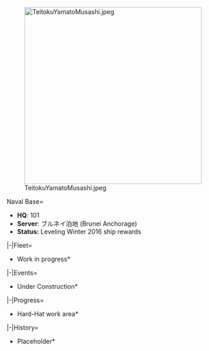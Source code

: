 [[File:TeitokuYamatoMusashi.jpeg|thumb|400px|center]]

<tabber>Naval Base=
* '''HQ''': 101
*'''Server''': ブルネイ泊地 (Brunei Anchorage)
*'''Status:''' Leveling Winter 2016 ship rewards 
|-|Fleet= 
*Work in progress*
|-|Events= 
*Under Construction*
|-|Progress=
*Hard-Hat work area*
|-|History=
*Placeholder*
</tabber>
